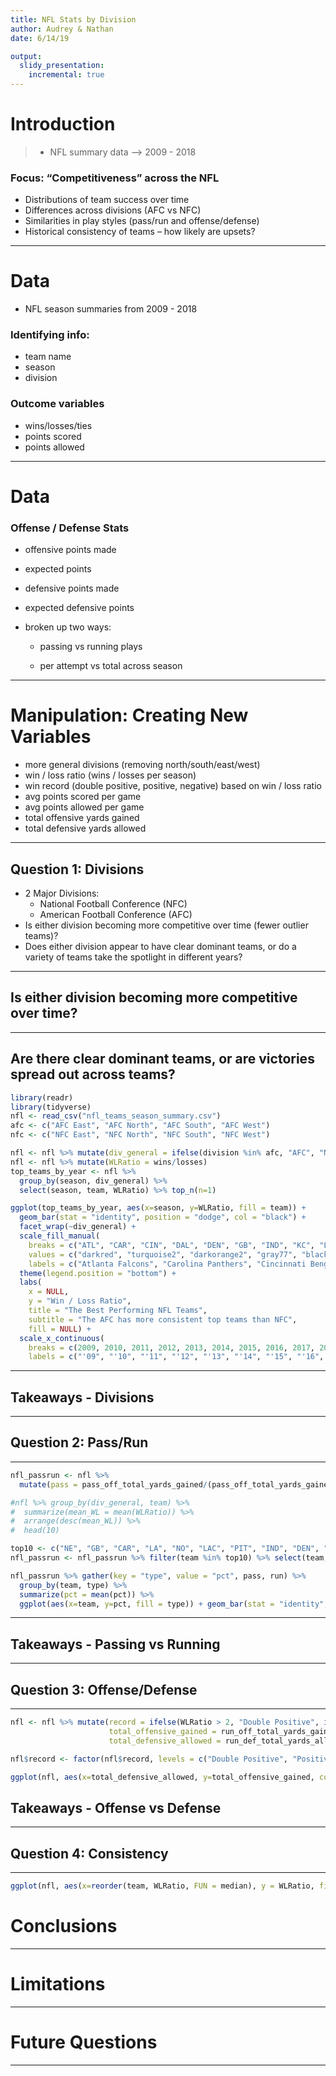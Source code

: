 ```yaml
---
title: NFL Stats by Division
author: Audrey & Nathan
date: 6/14/19

output: 
  slidy_presentation:
    incremental: true
---
```


# Introduction

> - NFL summary data --> 2009 - 2018

### Focus: "Competitiveness" across the NFL

- Distributions of team success over time
- Differences across divisions (AFC vs NFC)
- Similarities in play styles (pass/run and offense/defense)
- Historical consistency of teams -- how likely are upsets?



***

# Data

- NFL season summaries from 2009 - 2018


### Identifying info: 

- team name
- season
- division

### Outcome variables

- wins/losses/ties
- points scored
- points allowed


***

# Data

### Offense / Defense Stats

- offensive points made

- expected points

- defensive points made

- expected defensive points

- broken up two ways:

    - passing vs running plays
    
    - per attempt vs total across season


***
# Manipulation: Creating New Variables

- more general divisions (removing north/south/east/west)
- win / loss ratio (wins / losses per season)
- win record (double positive, positive, negative) based on win / loss ratio
- avg points scored per game
- avg points allowed per game
- total offensive yards gained
- total defensive yards allowed

*** 
## Question 1: Divisions

- 2 Major Divisions: 
    - National Football Conference (NFC)
    - American Football Conference (AFC)
    
- Is either division becoming more competitive over time (fewer outlier teams)?
- Does either division appear to have clear dominant teams, or do a variety of teams take the spotlight in different years?

***

## Is either division becoming more competitive over time?




***

## Are there clear dominant teams, or are victories spread out across teams?


```r
library(readr)
library(tidyverse)
nfl <- read_csv("nfl_teams_season_summary.csv")
afc <- c("AFC East", "AFC North", "AFC South", "AFC West")
nfc <- c("NFC East", "NFC North", "NFC South", "NFC West")

nfl <- nfl %>% mutate(div_general = ifelse(division %in% afc, "AFC", "NFC"))
nfl <- nfl %>% mutate(WLRatio = wins/losses)
top_teams_by_year <- nfl %>%
  group_by(season, div_general) %>%
  select(season, team, WLRatio) %>% top_n(n=1)

ggplot(top_teams_by_year, aes(x=season, y=WLRatio, fill = team)) +
  geom_bar(stat = "identity", position = "dodge", col = "black") +
  facet_wrap(~div_general) + 
  scale_fill_manual(
    breaks = c("ATL", "CAR", "CIN", "DAL", "DEN", "GB", "IND", "KC", "LA", "LAC", "MIN", "NE", "NO", "PHI", "PIT", "SEA"),
    values = c("darkred", "turquoise2", "darkorange2", "gray77", "black", "darkgreen", "darkblue", "red", "goldenrod2", "powderblue", "purple", "blue", "tan", "aquamarine4", "yellow", "chartreuse1"),
    labels = c("Atlanta Falcons", "Carolina Panthers", "Cincinnati Bengals", "Dallas Cowboys", "Denver Broncos", "Green Bay Packers", "Indianapolis Colts", "Kansas City Chiefs", "LA Rams", "LA Chargers", "Minnesota Vikings", "New England Patriots", "New Orleans Saints", "Philadelphia Eagles", "Pittsburgh Steelers", "Seattle Seahawks")) +
  theme(legend.position = "bottom") + 
  labs(
    x = NULL, 
    y = "Win / Loss Ratio", 
    title = "The Best Performing NFL Teams", 
    subtitle = "The AFC has more consistent top teams than NFC", 
    fill = NULL) + 
  scale_x_continuous(
    breaks = c(2009, 2010, 2011, 2012, 2013, 2014, 2015, 2016, 2017, 2018), 
    labels = c("'09", "'10", "'11", "'12", "'13", "'14", "'15", "'16", "'17", "'18"))

```

***

## Takeaways - Divisions

***

## Question 2: Pass/Run


***

```r
nfl_passrun <- nfl %>%
  mutate(pass = pass_off_total_yards_gained/(pass_off_total_yards_gained + run_off_total_yards_gained), run = run_off_total_yards_gained/(pass_off_total_yards_gained + run_off_total_yards_gained))

#nfl %>% group_by(div_general, team) %>%
#  summarize(mean_WL = mean(WLRatio)) %>%
#  arrange(desc(mean_WL)) %>%
#  head(10)

top10 <- c("NE", "GB", "CAR", "LA", "NO", "LAC", "PIT", "IND", "DEN", "ATL")
nfl_passrun <- nfl_passrun %>% filter(team %in% top10) %>% select(team, season, pass, run)

nfl_passrun %>% gather(key = "type", value = "pct", pass, run) %>%
  group_by(team, type) %>%
  summarize(pct = mean(pct)) %>%
  ggplot(aes(x=team, y=pct, fill = type)) + geom_bar(stat = "identity", position = "fill") + geom_hline(yintercept = 0.331, linetype = "dashed") + xlab(NULL) + ylab("% of Offensive Yards") + labs(title = "What Makes A Top Team? Running or Passing?", subtitle = "The most competitive teams play similarly to each other, but pass more than average", fill = "Play Type")
```


***
## Takeaways - Passing vs Running
***

## Question 3: Offense/Defense
***

```r
nfl <- nfl %>% mutate(record = ifelse(WLRatio > 2, "Double Positive", ifelse(WLRatio >= 1, "Positive", "Negative")),
                      total_offensive_gained = run_off_total_yards_gained + pass_off_total_yards_gained,
                      total_defensive_allowed = run_def_total_yards_allowed + pass_def_total_yards_allowed)

nfl$record <- factor(nfl$record, levels = c("Double Positive", "Positive", "Negative"))

ggplot(nfl, aes(x=total_defensive_allowed, y=total_offensive_gained, col = record)) + geom_point() + scale_color_manual(breaks = c("Double Positive", "Positive", "Negative"), values = c("green", "gold", "red")) + labs(title = "Offense and Defense Strength", subtitle = "Competitive teams are typically good at both", x = "Total Defensive Yards Allowed in Season", y = "Total Offensive Yards Gained in Season", col = "Win Record")
```


## Takeaways - Offense vs Defense
***


## Question 4: Consistency
***
```r
ggplot(nfl, aes(x=reorder(team, WLRatio, FUN = median), y = WLRatio, fill = div_general)) + geom_boxplot() + theme(axis.text.x = element_text(angle = 90, hjust = 1)) + xlab(NULL) + ylab("Win / Loss Ratio") + labs(title = "The Top Teams Aren't Always Consistent", subtitle = "The NFL appears very competitive, with decent upset chances", fill = "Division") + geom_hline(yintercept = 1, linetype = "dashed", color = "red")
```

# Conclusions
***
# Limitations
***
# Future Questions
***



